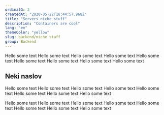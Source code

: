 ```yaml
---
ordinalG: 2
createdAt: "2020-05-22T18:44:57.968Z"
title: "Servers niche stuff"
description: "Containers are cool"
lang: "en"
themeColor: "yellow"
slug: backend/niche stuff
group: Backend
---
```


Hello some text
Hello some text
Hello some text
Hello some text
Hello some text
Hello some text
Hello some text
Hello some text
Hello some text

## Neki naslov

Hello some text
Hello some text
Hello some text
Hello some text
Hello some text
Hello some text
Hello some text
Hello some text

Hello some text
Hello some text
Hello some text
Hello some text
Hello some text
Hello some text
Hello some text
Hello some text
